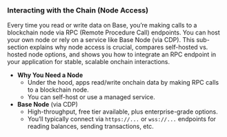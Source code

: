 ### Interacting with the Chain (Node Access)

Every time you read or write data on Base, you’re making calls to a blockchain node via RPC (Remote Procedure Call) endpoints. You can host your own node or rely on a service like Base Node (via CDP). This sub-section explains why node access is crucial, compares self-hosted vs. hosted node options, and shows you how to integrate an RPC endpoint in your application for stable, scalable onchain interactions.

- **Why You Need a Node**
  - Under the hood, apps read/write onchain data by making RPC calls to a blockchain node.
  - You can self-host or use a managed service.
- **Base Node** (via CDP)
  - High-throughput, free tier available, plus enterprise-grade options.
  - You’ll typically connect via `https://...` or `wss://...` endpoints for reading balances, sending transactions, etc.
